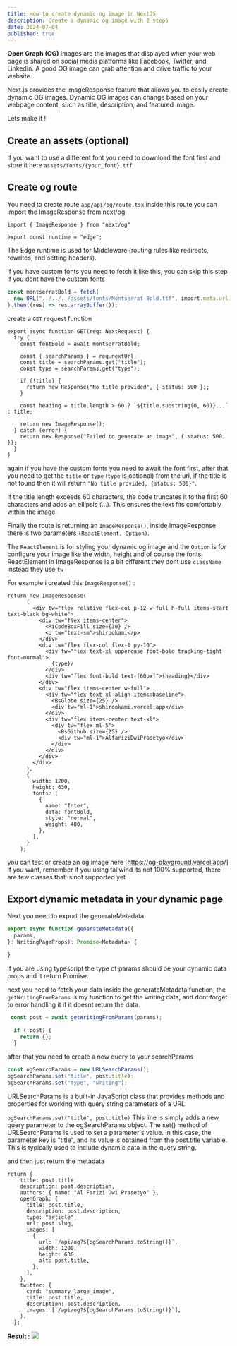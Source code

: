 ```yaml
---
title: How to create dynamic og image in NextJS
description: Create a dynamic og image with 2 steps
date: 2024-07-04
published: true
---
```


**Open Graph (OG)** images are the images that displayed when your web page is shared on social media platforms like Facebook, Twitter, and LinkedIn. A good OG image can grab attention and drive traffic to your website.

Next.js provides the ImageResponse feature that allows you to easily create dynamic OG images. Dynamic OG images can change based on your webpage content, such as title, description, and featured image.

Lets make it !

## Create an assets (optional)
If you want to use a different font you need to download the font first and store it here `assets/fonts/{your_font}.ttf`

## Create og route
You need to create route `app/api/og/route.tsx` inside this route you can import the ImageResponse from next/og

```tsx title="app/api/route.tsx"
import { ImageResponse } from "next/og"

export const runtime = "edge";
```
The Edge runtime is used for Middleware (routing rules like redirects, rewrites, and setting headers).

if you have custom fonts you need to fetch it like this, you can skip this step if you dont have the custom fonts

```ts title="app/api/route.tsx"
const montserratBold = fetch(
  new URL("../../../assets/fonts/Montserrat-Bold.ttf", import.meta.url)
).then((res) => res.arrayBuffer());
```

create a `GET` request function 

```tsx title="app/api/route.tsx"
export async function GET(req: NextRequest) {
  try {
    const fontBold = await montserratBold;

    const { searchParams } = req.nextUrl;
    const title = searchParams.get("title");
    const type = searchParams.get("type");

    if (!title) {
      return new Response("No title provided", { status: 500 });
    }

    const heading = title.length > 60 ? `${title.substring(0, 60)}...` : title;

    return new ImageResponse();
  } catch (error) {
    return new Response("Failed to generate an image", { status: 500 });
  }
}
```
again if you have the custom fonts you need to await the font first, after that you need to get the `title` or `type` (`type` is optional) from the url, if the title is not found then it will return `"No title provided, {status: 500}"`. 

If the title length exceeds 60 characters, the code truncates it to the first 60 characters and adds an ellipsis (...). This ensures the text fits comfortably within the image.

Finally the route is returning an `ImageResponse()`, inside ImageResponse there is two parameters `(ReactElement, Option)`.

The `ReactElement` is for styling your dynamic og image and the `Option` is for configure your image like the width, height and of course the fonts. ReactElement in ImageResponse is a bit different they dont use `className` instead they use `tw` 

For example i created this `ImageResponse()` : 

```tsx title="app/api/route.tsx"
return new ImageResponse(
      (
        <div tw="flex relative flex-col p-12 w-full h-full items-start text-black bg-white">
          <div tw="flex items-center">
            <RiCodeBoxFill size={30} />
            <p tw="text-sm">shirookami</p>
          </div>
          <div tw="flex flex-col flex-1 py-10">
            <div tw="flex text-xl uppercase font-bold tracking-tight font-normal">
              {type}/
            </div>
            <div tw="flex font-bold text-[60px]">{heading}</div>
          </div>
          <div tw="flex items-center w-full">
            <div tw="flex text-xl align-items:baseline">
              <BsGlobe size={25} />
              <div tw="ml-1">shirookami.vercel.app</div>
            </div>
            <div tw="flex items-center text-xl">
              <div tw="flex ml-5">
                <BsGithub size={25} />
                <div tw="ml-1">AlfariziDwiPrasetyo</div>
              </div>
            </div>
          </div>
        </div>
      ),
      {
        width: 1200,
        height: 630,
        fonts: [
          {
            name: "Inter",
            data: fontBold,
            style: "normal",
            weight: 400,
          },
        ],
      }
    );
```

you can test or create an og image here [https://og-playground.vercel.app/] if you want, remember if you using tailwind its not 100% supported, there are few classes that is not supported yet 


## Export dynamic metadata in your dynamic page 

Next you need to export the generateMetadata

```ts title="[dynamicPage].tsx"
export async function generateMetadata({
  params,
}: WritingPageProps): Promise<Metadata> {

}
```

if you are using typescript the type of params should be your dynamic data props and it return Promise.

next you need to fetch your data inside the generateMetadata function, the `getWritingFromParams` is my function to get the writing data, and dont forget to error handling it if it doesnt return the data.

```ts title="[dynamicPage].tsx"
 const post = await getWritingFromParams(params);

  if (!post) {
    return {};
  }
```

after that you need to create a new query to your searchParams 

```ts title="[dynamicPage].tsx"
const ogSearchParams = new URLSearchParams();
ogSearchParams.set("title", post.title);
ogSearchParams.set("type", "writing");
```

URLSearchParams is a built-in JavaScript class that provides methods and properties for working with query string parameters of a URL.

`ogSearchParams.set("title", post.title)` This line is simply adds a new query parameter to the ogSearchParams object. The set() method of URLSearchParams is used to set a parameter's value. In this case, the parameter key is "title", and its value is obtained from the post.title variable. This is typically used to include dynamic data in the query string.

and then just return the metadata 

```tsx title="[dynamicPage].tsx"
return {
    title: post.title,
    description: post.description,
    authors: { name: "Al Farizi Dwi Prasetyo" },
    openGraph: {
      title: post.title,
      description: post.description,
      type: "article",
      url: post.slug,
      images: [
        {
          url: `/api/og?${ogSearchParams.toString()}`,
          width: 1200,
          height: 630,
          alt: post.title,
        },
      ],
    },
    twitter: {
      card: "summary_large_image",
      title: post.title,
      description: post.description,
      images: [`/api/og?${ogSearchParams.toString()}`],
    },
  };
```

**Result :**
<Image src="https://drive.google.com/uc?id=1RON4yq9tpu2T5WjPeqaXKMjzld8qUYfg" width={600} height={600} />
